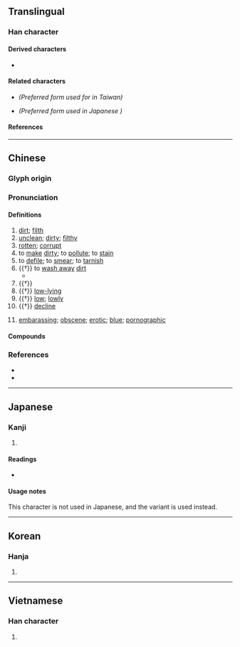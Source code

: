 {{also|汚|汙}}
{{character info/new}}
==Translingual==

===Han character===
{{Han char|rn=85|rad=水|as=03|sn=6|four=31127|canj=EMMS|ids=⿰氵亏}}

====Derived characters====
* {{l|mul|[[𬇸]], [[𪷪]], [[𡜂]]}}

====Related characters====
* {{l|mul|[[汙]]}} ''(Preferred form used for {{w|traditional Chinese}} in Taiwan)''
* {{l|mul|[[汚]]}} ''(Preferred form used in Japanese {{w|kanji}})''

====References====
{{Han ref|kx=0607.051|dkj=17134|hdz=31551.010|uh=6C61}}

----

==Chinese==
{{zh-forms|t2=汙|alt=汚}}

===Glyph origin===
{{Han etym}}

===Pronunciation===
{{zh-pron
|m=wū,wù,yū,yú,wā
|c=waa1,wu1
|mn=u/xm,zz:o͘/qz,tw:ù
|mn-t=u1
|mc=y
|oc=y
|cat=a,n,v
}}
{{zh-attn-split|Also merge the MC and OC data of 污, 汙 and 汚}}

====Definitions====
{{zh-hanzi}}

# [[dirt]]; [[filth]]
# [[unclean]]; [[dirty]]; [[filthy]]
# [[rotten]]; [[corrupt]]
# to [[make]] [[dirty]]; to [[pollute]]; to [[stain]]
# to [[defile]]; to [[smear]]; to [[tarnish]]
# {{†}} to [[wash away]] [[dirt]]
#* {{zh-x|薄 污 我 私，薄 澣{huàn} 我 衣。|I will '''wash''' my private clothes '''clean''',<br>And I will rinse my robes.|ref=Shijing}}
# {{†}} {{zh-alt-form|洿|[[stagnant]] [[pool]]; [[puddle]]}}
# {{†}} [[low-lying]]
# {{†}} [[low]]; [[lowly]]
# {{†}} [[decline]]
# {{lb|zh|Internet slang|humorous}} [[embarassing]]; [[obscene]]; [[erotic]]; [[blue]]; [[pornographic]]
#: {{zh-x|噫，污}}
#: {{zh-x|要 優雅 不要 污}}
<!-- #: {{zh-x|女孩子{zi} 污 一點 才 可愛}} -->

====Compounds====
{{zh-der|二次污染|卑污|同流合污|含垢納污|噪音污染|土壤污染|垢污|塵污|大氣污染|姦污|媟污|家庭污水|展污|川澤納污|工業廢污|扯爛污|拆爛污|放射污染|染污|核污染|水污染|污名|污吏|污吏黠胥|污垢|污尊|污庳|污損|污染|污染物|污水|污水處理|污泥|污漫|污濁|污痕|污穢|污膺|污衊|污辱|污隆|污點|油污|油污染|沾污|泥污|海水污染|淫污穢臭|潔言污行|潢污|濫官污吏|濫污|濯污揚清|熱污染|爛污貨|玷污|環境污染|穢語污言|空氣污染|納垢藏污|蕩垢滌污|藏垢納污|藏污納垢|血污|血污池|貪官污吏|貪污|貪污腐化|貪污舞弊|贓污|贓污狼藉|除污|除污去垢|隆污|雪污|騫污|點污}}

===References===
* {{R:twedu|A02132}}
* {{R:yue:Hanzi}}

{{zh-cat|Intermediate}}

----

==Japanese==

===Kanji===
{{ja-kanji|grade=|rs=水03}}

# {{defn|lang=ja|sort=水03}}

====Readings====
* {{ja-readings|on=[[お]] (o)|kun=[[けがす]] (kegasu), [[けがれる]] (kegareru), [[よごす]] (yogosu), [[きたない]] (kitanai)}}

====Usage notes====
This character is not used in Japanese, and the variant {{ja-l|汚}} is used instead.

----

==Korean==

===Hanja===
{{ko-hanja|hangeul=오|eumhun=|rv=o|mr=o|y=o}}

# {{defn|lang=ko|sort=水03}}

----

==Vietnamese==

===Han character===
{{vi-hantu|[[ô]], [[ố]]|rs=水03}}

# {{defn|lang=vi|sort=水03}}